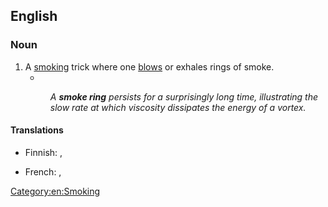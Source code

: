 ==English==
{{wikipedia}}

===Noun===
{{en-noun|head=[[smoke]] [[ring]]}}

# A [[smoking]] trick where one [[blow]]s or exhales rings of smoke.
#*{{quote-magazine|date=2013-03
|author=Frank Fish, George Lauder
|title=Not Just Going with the Flow
|volume=101|issue=2|page=114
|magazine=[[w:American Scientist|American Scientist]]
|url=http://www.americanscientist.org/issues/feature/2013/2/not-just-going-with-the-flow
|passage=An extreme version of vorticity is a ''vortex''. The vortex is a spinning, cyclonic mass of fluid, which can be observed in the rotation of water going down a drain, as well as in '''smoke rings''', tornados and hurricanes.}}
#:''A '''smoke ring''' persists for a surprisingly long time, illustrating the slow rate at which viscosity dissipates the energy of a vortex.''

====Translations====
{{trans-top|smoking trick}}
* Finnish: {{t|fi|savurengas}}, {{t+|fi|rengas}}
{{trans-mid}}
* French: {{t|fr|rond de fumée|m}}, {{t|fr|ronds de fumée|m-p}}
{{trans-bottom}}

[[Category:en:Smoking]]